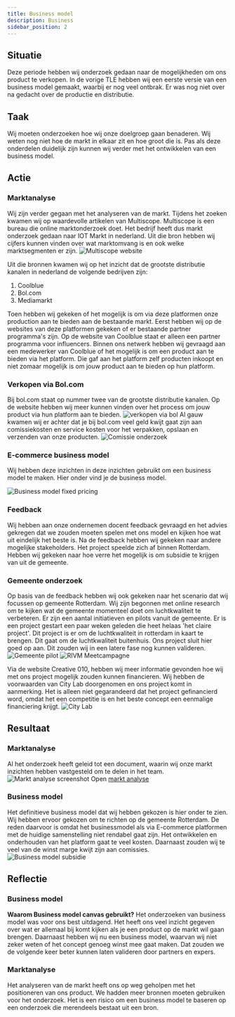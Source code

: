```yaml
---
title: Business model
description: Business
sidebar_position: 2
---
```


## Situatie
Deze periode hebben wij onderzoek gedaan naar de mogelijkheden om ons product te verkopen.
In de vorige TLE hebben wij een eerste versie van een business model gemaakt, waarbij er nog veel ontbrak.
Er was nog niet over na gedacht over de productie en distributie.

## Taak
Wij moeten onderzoeken hoe wij onze doelgroep gaan benaderen.
Wij weten nog niet hoe de markt in elkaar zit en hoe groot die is.
Pas als deze onderdelen duidelijk zijn kunnen wij verder met het ontwikkelen van een business model.

## Actie

### Marktanalyse
Wij zijn verder gegaan met het analyseren van de markt. Tijdens het zoeken kwamen wij op waardevolle artikelen van Multiscope.
Multiscope is een bureau die online marktonderzoek doet. Het bedrijf heeft dus markt onderzoek gedaan naar IOT Markt in nederland.
Uit die bron hebben wij cijfers kunnen vinden over wat marktomvang is en ook welke marktsegmenten er zijn.
![Multiscope website](./images/multiscope-website.png)

Uit die bronnen kwamen wij op het inzicht dat de grootste distributie kanalen in nederland de volgende bedrijven zijn:
1. Coolblue
2. Bol.com
3. Mediamarkt

Toen hebben wij gekeken of het mogelijk is om via deze platformen onze production aan te bieden aan de bestaande markt.
Eerst hebben wij op de websites van deze platformen gekeken of er bestaande partner programma's zijn.
Op de website van Coolblue staat er alleen een partner programma voor influencers.
Binnen ons netwerk hebben wij gevraagd aan een medewerker van Coolblue of het mogelijk is om een product aan te bieden via het platform.
Die gaf aan het platform zelf producten inkoopt en niet zomaar mogelijk is om jouw product aan te bieden op hun platform.

### Verkopen via Bol.com
Bij bol.com staat op nummer twee van de grootste distributie kanalen.
Op de website hebben wij meer kunnen vinden over het process om jouw product via hun platform aan te bieden.
![verkopen via bol](./images/verkopen-via-bol.png)
Al gauw kwamen wij er achter dat je bij bol.com veel geld kwijt gaat zijn aan comissiekosten
en service kosten voor het verpakken, opslaan en verzenden van onze producten.
![Comissie onderzoek](./images/bol-comissie-onderzoek.png)

### E-commerce business model
Wij hebben deze inzichten in deze inzichten gebruikt om een business model te maken.
Hier onder vind je de business model.

![Business model fixed pricing](./images/business-model-fixed-price.jpeg)

### Feedback
Wij hebben aan onze ondernemen docent feedback gevraagd en
het advies gekregen dat we zouden moeten spelen met ons model en kijken hoe wat uit eindelijk het beste is.
Na de feedback hebben wij gekeken naar andere mogelijke stakeholders. Het project speelde zich af binnen Rotterdam.
Hebben wij gekeken naar hoe verre het mogelijk is om subsidie te krijgen van uit de gemeente.

### Gemeente onderzoek

Op basis van de feedback hebben wij ook gekeken naar het scenario dat wij focussen op gemeente Rotterdam.
Wij zijn begonnen met online research om te kijken wat de gemeente momenteel doet om luchtkwaliteit te verbeteren.
Er zijn een aantal initiatieven en pilots vanuit de gemeente.
Er is een project gestart een paar weken geleden die heet helaas 'het claire project'.
Dit project is er om de luchtkwaliteit in rotterdam in kaart te brengen. Dit gaat om de luchtkwaliteit buitenhuis.
Ons project sluit hier goed op aan. Dit zouden wij in een latere fase nog kunnen valideren.
![Gemeente pilot](./images/rivm-pilot.png)
![RIVM Meetcampagne](./images/meet-campagne.png)

Via de website Creative 010, hebben wij meer informatie gevonden hoe wij met ons project mogelijk zouden kunnen financieren.
Wij hebben de voorwaarden van City Lab doorgenomen en ons project komt in aanmerking.
Het is alleen niet gegarandeerd dat het project gefinancierd word, omdat het een competitie is en het beste concept een eenmalige financiering krijgt.
![City Lab](./images/city-lab.png)

## Resultaat

### Marktanalyse
Al het onderzoek heeft geleid tot een document, waarin wij onze markt inzichten hebben vastgesteld om te delen in het team.
![Markt analyse screenshot](./images/marktanalyse-screenshot.png)
Open [markt analyse](./files/Marktanalyse.pdf)

### Business model
Het definitieve business model dat wij hebben gekozen is hier onder te zien.
Wij hebben ervoor gekozen om te richten op de gemeente Rotterdam.
De reden daarvoor is omdat het businessmodel als via E-commerce platformen met de huidige samenstelling niet rendabel gaat zijn.
Het ontwikkelen en onderhouden van het platform gaat te veel kosten. Daarnaast zouden wij te veel van de winst marge kwijt zijn aan comissies.
![Business model subsidie](./images/business-model-subsidie-financiering.jpeg)

## Reflectie

### Business model
**Waarom Business model canvas gebruikt?**
Het onderzoeken van business model was voor ons best uitdagend.
Het heeft ons veel inzicht gegeven over wat er allemaal bij komt kijken als je een product op de markt wil gaan brengen.
Daarnaast hebben wij nu een business model, waarvan wij niet zeker weten of het concept genoeg winst mee gaat maken.
Dat zouden we de volgende keer beter kunnen laten valideren door partners en expers.

### Marktanalyse
Het analyseren van de markt heeft ons op weg geholpen met het positioneren van ons product.
We hadden meer bronnen moeten gebruiken voor het onderzoek.
Het is een risico om een business model te baseren op een onderzoek die merendeels bestaat uit een bron.


